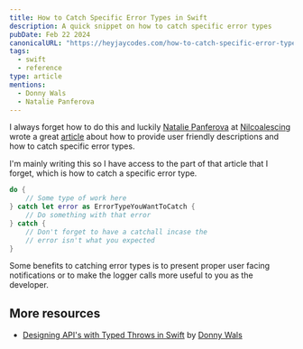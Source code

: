 ```yaml
---
title: How to Catch Specific Error Types in Swift
description: A quick snippet on how to catch specific error types
pubDate: Feb 22 2024
canonicalURL: "https://heyjaycodes.com/how-to-catch-specific-error-types-in-swift"
tags:
  - swift
  - reference
type: article
mentions:
  - Donny Wals
  - Natalie Panferova
---
```


I always forget how to do this and luckily [Natalie Panferova](https://twitter.com/natpanferova) at [Nilcoalescing](https://nilcoalescing.com/) wrote a great [article](https://nilcoalescing.com/blog/UserFriendlyDescriptionsAndRecoverySuggestionsForCustomErrorsInSwift/) about how to provide user friendly descriptions and how to catch specific error types.

I'm mainly writing this so I have access to the part of that article that I forget, which is how to catch a specific error type.

```swift
do {
    // Some type of work here
} catch let error as ErrorTypeYouWantToCatch {
    // Do something with that error
} catch {
    // Don't forget to have a catchall incase the
    // error isn't what you expected
}
```

Some benefits to catching error types is to present proper user facing notifications or to make the logger calls more useful to you as the developer.

## More resources

- [Designing API's with Typed Throws in Swift](https://www.donnywals.com/designing-apis-with-typed-throws-in-swift/) by [Donny Wals](https://www.donnywals.com)

